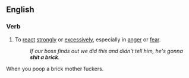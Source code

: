 ==English==

===Verb===
{{en-verb|inf=[[shit]] [[a]] [[brick]]|shits a brick|shitting a brick|[[shit a brick]] ''or'' [[shat a brick]] ''or'' [[shitted a brick]]|[[shit a brick]] ''or'' [[shitted a brick]] ''or'' [[shat a brick]] ''or'' [[shitten a brick]]}}

# {{idiom|vulgar}}  To [[react]] [[strongly]] or [[excessively]], especially in [[anger]] or [[fear]].
#:''If our boss finds out we did this and didn't tell him, he's gonna '''shit a brick'''.''
When you poop a brick mother fuckers.